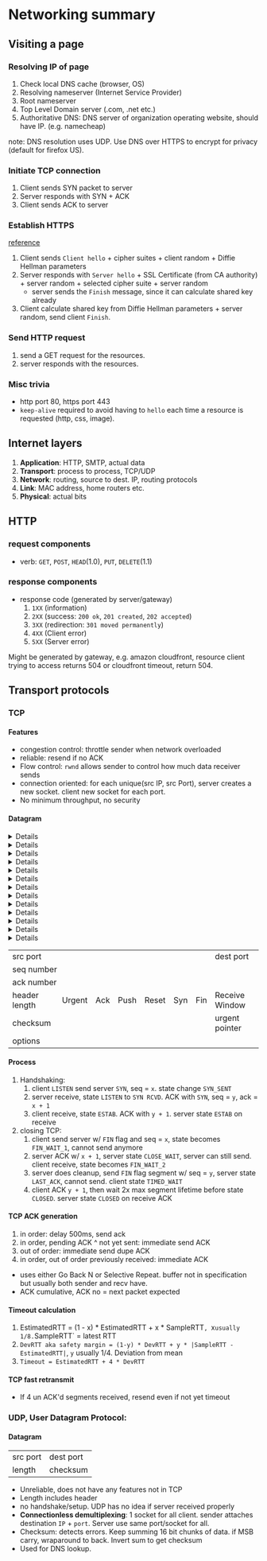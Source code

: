 # Networking summary

## Visiting a page

### Resolving IP of page

1. Check local DNS cache (browser, OS)
2. Resolving nameserver (Internet Service Provider)
3. Root nameserver
4. Top Level Domain server (.com, .net etc.)
5. Authoritative DNS: DNS server of organization operating website, should have IP. (e.g. namecheap)

note: DNS resolution uses UDP. Use DNS over HTTPS to encrypt for privacy (default for firefox US).

### Initiate TCP connection

1. Client sends SYN packet to server
2. Server responds with SYN + ACK
3. Client sends ACK to server

### Establish HTTPS

[reference](https://www.cloudflare.com/learning/ssl/what-happens-in-a-tls-handshake/)
1. Client sends `Client hello` + cipher suites + client random + Diffie Hellman parameters
2. Server responds with `Server hello` + SSL Certificate (from CA authority) + server random + selected cipher suite + server random
    - server sends the `Finish` message, since it can calculate shared key already
3. Client calculate shared key from Diffie Hellman parameters + server random, send client `Finish`.

### Send HTTP request

1. send a GET request for the resources.
2. server responds with the resources.

### Misc trivia
- http port 80, https port 443
- `keep-alive` required to avoid having to `hello` each time a resource is requested (http, css, image).


## Internet layers

1. **Application**: HTTP, SMTP, actual data
2. **Transport**: process to process, TCP/UDP
3. **Network**: routing, source to dest. IP, routing protocols
4. **Link**: MAC address, home routers etc.
5. **Physical**: actual bits

## HTTP

### request components

- verb: `GET`, `POST`, `HEAD`(1.0), `PUT`, `DELETE`(1.1)

### response components
- response code (generated by server/gateway)
  1. `1XX` (information)
  2. `2XX` (success: `200 ok`, `201 created`, `202 accepted`)
  3. `3XX` (redirection: `301 moved permanently`)
  4. `4XX` (Client error)
  5. `5XX` (Server error)

Might be generated by gateway, e.g. amazon cloudfront, resource client trying to access returns 504 or cloudfront timeout, return 504.

## Transport protocols

### TCP

#### Features
- congestion control: throttle sender when network overloaded
- reliable: resend if no ACK
- Flow control: `rwnd` allows sender to control how much data receiver sends
- connection oriented: for each unique(src IP, src Port), server creates a new socket. client new socket for each port.
- No minimum throughput, no security

#### Datagram
<table>
  <tr>
    <td colSpan="16">src port</td>
    <td colSpan="16">dest port</td>
  </tr>
  <tr>
    <Details title="Sequence number" content="packet no, e.g. 1000 bytes Maximum Segment Size, seq no = (0, 1000, 2000, 3000...)">
    <td colSpan="32">seq number</td>
    </Details>
  </tr>
  <tr>
    <Details title="ACK number" content="first byte of next packet expected">
      <td colSpan="32">ack number</td>
    </Details>
  </tr>
  <tr>
    <Details title="Header length" content="Number of 32 bit words in header. Minimum is 5 (no options).">
      <td colSpan="4">header length</td>
    </Details>
    <td colSpan="6"></td>
    <Details title="Urgent flag" content="indicates urgent datagram. read data at urgent data ptr and send up first">
      <td>Urgent</td>
    </Details>
    <Details title="ACK flag" content="indicates datagram contains ACK, needs to parse ACK">
      <td>Ack</td>
    </Details>
    <Details title="Push flag" content="like urgent but push entire segment"><td>Push</td></Details>
    <Details title="Reset flag" content="reset flag, indicates unable to parse, incorrect format etc."><td>Reset</td></Details>
    <Details title="Sync flag" content="Sync flag for signalling a handshake"><td>Syn</td></Details>
    <Details title="Finish flag" content="Finish flag to signal connection close"><td>Fin</td></Details>
    <Details title="Receive window" content="indicates number of bytes receiver is willing to accept. Usually equals remaining free buffer."><td colSpan="16">Receive Window</td></Details>
  </tr>
  <tr>
    <Details 
      title="Checksum" 
      content="same as UDP: say data is 1000 1001 0001. 1001 + 1000 = 10001. wrap around, 0001 + 1 = 0010. 0010 + 0001 = 0011. checksum is 0011. "
      >
      <td colSpan="24">checksum</td>
    </Details>
    <Details title="Urgent Pointer" content="Used in conjunction with urgent flag, pointer to urgent data that needs to be passed up.">
      <td colSpan="8">urgent pointer</td>
    </Details>
  </tr>
  <tr>
    <Details><td colSpan="32">options</td></Details>
  </tr>
</table>

#### Process

1. Handshaking:
   1. client `LISTEN` send server `SYN`, seq = `x`. state change `SYN_SENT`
   2. server receive, state `LISTEN` to `SYN RCVD`. ACK with `SYN`, seq = `y`, ack = `x + 1`
   3. client receive, state `ESTAB`. ACK with `y + 1`. server state `ESTAB` on receive
2. closing TCP:
   1. client send server w/ `FIN` flag and seq = `x`, state becomes `FIN_WAIT_1`, cannot send anymore
   2. server ACK w/ `x + 1`, server state `CLOSE_WAIT`, server can still send. client receive, state becomes `FIN_WAIT_2`
   3. server does cleanup, send `FIN` flag segment w/ seq = `y`, server state `LAST_ACK`, cannot send. client state `TIMED_WAIT`
   4. client ACK `y + 1`, then wait 2x max segment lifetime before state `CLOSED`. server state `CLOSED` on receive ACK

#### TCP ACK generation

1. in order: delay 500ms, send ack
2. in order, pending ACK ^ not yet sent: immediate send ACK
3. out of order: immediate send dupe ACK
4. in order, out of order previously received: immediate ACK

- uses either Go Back N or Selective Repeat. buffer not in specification but usually both sender and recv have.
- ACK cumulative, ACK no = next packet expected

#### Timeout calculation

1. EstimatedRTT = (1 - x) * EstimatedRTT + x * SampleRTT`, `x` usually 1/8. `SampleRTT` = latest RTT
2. `DevRTT aka safety margin = (1-y) * DevRTT + y * |SampleRTT - EstimatedRTT|`, `y` usually 1/4. Deviation from mean
3. `Timeout = EstimatedRTT + 4 * DevRTT`

#### TCP fast retransmit

- If 4 un ACK'd segments received, resend even if not yet timeout

### UDP, User Datagram Protocol:

#### Datagram
<table>
  <tr>
    <td colSpan="16">src port</td>
    <td colSpan="16">dest port</td>
  </tr>
  <tr>
    <td colSpan="16">length</td>
    <td colSpan="16">checksum</td>
  </tr>
</table>

- Unreliable, does not have any features not in TCP
- Length includes header
- no handshake/setup. UDP has no idea if server received properly
- **Connectionless demultiplexing**: 1 socket for all client. sender attaches destination `IP` + `port`. Server use same port/socket for all.
- Checksum: detects errors. Keep summing 16 bit chunks of data. if MSB carry, wraparound to back. Invert sum to get checksum
- Used for DNS lookup.


